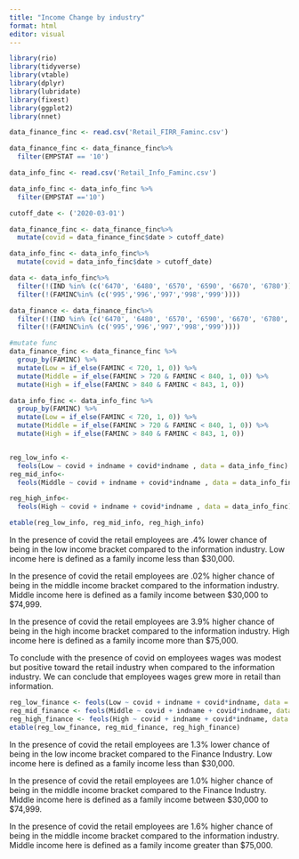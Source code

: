 ```yaml
---
title: "Income Change by industry"
format: html
editor: visual
---
```


```r
library(rio)
library(tidyverse)
library(vtable)
library(dplyr)
library(lubridate)
library(fixest)
library(ggplot2)
library(nnet)
```

```r
data_finance_finc <- read.csv('Retail_FIRR_Faminc.csv')

data_finance_finc <- data_finance_finc%>%
  filter(EMPSTAT == '10')

data_info_finc <- read.csv('Retail_Info_Faminc.csv')

data_info_finc <- data_info_finc %>%
  filter(EMPSTAT =='10')


```

```r
cutoff_date <- ('2020-03-01')

data_finance_finc <- data_finance_finc%>%
  mutate(covid = data_finance_finc$date > cutoff_date)

data_info_finc <- data_info_finc%>%
  mutate(covid = data_info_finc$date > cutoff_date)

data <- data_info_finc%>%
  filter(!(IND %in% (c('6470', '6480', '6570', '6590', '6670', '6780'))))%>%
  filter(!(FAMINC%in% (c('995','996','997','998','999'))))

data_finance <- data_finance_finc%>%
  filter(!(IND %in% (c('6470', '6480', '6570', '6590', '6670', '6780', '7080', '7181', '7190'))))%>%
  filter(!(FAMINC%in% (c('995','996','997','998','999'))))
```

```r

#mutate func
data_finance_finc <- data_finance_finc %>%
  group_by(FAMINC) %>%
  mutate(Low = if_else(FAMINC < 720, 1, 0)) %>%
  mutate(Middle = if_else(FAMINC > 720 & FAMINC < 840, 1, 0)) %>%
  mutate(High = if_else(FAMINC > 840 & FAMINC < 843, 1, 0))

data_info_finc <- data_info_finc %>%
  group_by(FAMINC) %>%
  mutate(Low = if_else(FAMINC < 720, 1, 0)) %>%
  mutate(Middle = if_else(FAMINC > 720 & FAMINC < 840, 1, 0)) %>%
  mutate(High = if_else(FAMINC > 840 & FAMINC < 843, 1, 0))



```

```r
reg_low_info <- 
  feols(Low ~ covid + indname + covid*indname , data = data_info_finc)
reg_mid_info<-
  feols(Middle ~ covid + indname + covid*indname , data = data_info_finc)

reg_high_info<-
  feols(High ~ covid + indname + covid*indname , data = data_info_finc)

etable(reg_low_info, reg_mid_info, reg_high_info)

```

In the presence of covid the retail employees are .4% lower chance of being in the low income bracket compared to the information industry. Low income here is defined as a family income less than \$30,000.

In the presence of covid the retail employees are .02% higher chance of being in the middle income bracket compared to the information industry. Middle income here is defined as a family income between \$30,000 to \$74,999.

In the presence of covid the retail employees are 3.9% higher chance of being in the high income bracket compared to the information industry. High income here is defined as a family income more than \$75,000.

To conclude with the presence of covid on employees wages was modest but positive toward the retail industry when compared to the information industry. We can conclude that employees wages grew more in retail than information.

```r
reg_low_finance <- feols(Low ~ covid + indname + covid*indname, data = data_finance_finc)
reg_mid_finance <- feols(Middle ~ covid + indname + covid*indname, data = data_finance_finc)
reg_high_finance <- feols(High ~ covid + indname + covid*indname, data = data_finance_finc)
etable(reg_low_finance, reg_mid_finance, reg_high_finance)
```

In the presence of covid the retail employees are 1.3% lower chance of being in the low income bracket compared to the Finance Industry. Low income here is defined as a family income less than \$30,000.

In the presence of covid the retail employees are 1.0% higher chance of being in the middle income bracket compared to the Finance Industry. Middle income here is defined as a family income between \$30,000 to \$74,999.

In the presence of covid the retail employees are 1.6% higher chance of being in the middle income bracket compared to the information industry. Middle income here is defined as a family income greater than \$75,000.
